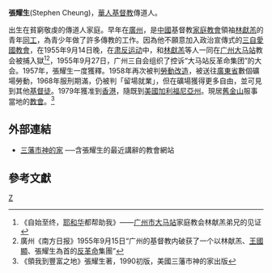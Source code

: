 '''張耀生'''{{BD|1930年||||Z張}}(Stephen Cheung)，[[華人|華人]][[基督教|基督教]]傳道人。

出生在貧窮敬虔的傳道人家庭。早年在[[廣州|廣州]]，是[[中國|中國]]基督教[[家庭教會|家庭教會]]領袖[[林獻羔|林獻羔]]的青年[[同工|同工]]，為青少年做了許多傳教的工作。因為他不願意加入政治宣傳式的[[三自愛國教會|三自愛國教會]]，在1955年9月14日晚，在[[肃反运动|肃反运动]]中，和[[林獻羔|林獻羔]]等人一同在[[广州|广州]][[大马站|大马站]]教会被捕入獄<ref>《自始至终，[[耶和华|耶和华]]都帮助我》——[[广州市|广州市]][[大马站|大马站]]家庭教会林献羔弟兄的见证</ref><ref>廣州《南方日报》1955年9月15日“广州的基督教内破获了一个以林献羔、[[王國顯|王國顯]]、張耀生為首的[[反革命|反革命]]集團”</ref>，1955年9月27日，广州三自会组织了控诉“大马站反革命集团”的大会。1957年，張耀生一度獲釋。1958年再次被判[[勞動改造|勞動改造]]，被送往[[廣東省|廣東省]]數個礦場勞動，1968年服刑期滿，仍被判「留場就業」，但在礦場獲得更多自由，並可見到其他[[基督徒|基督徒]]。1979年獲准到[[香港|香港]]，隨既到[[美國|美國]][[加利福尼亞州|加利福尼亞州]]。現居[[舊金山|舊金山]]服事當地的[[教會|教會]]。<ref>《領我到豐富之地》張耀生著，1990初版，美國三藩市神的家出版 </ref>

==外部連結==
* [https://web.archive.org/web/20081219102619/http://www.hgsf.net/sunday_message_ch.cfm 三藩市神的家] ──含張耀生的最近講辭的教會網站

==參考文獻==
<div class="references-small">
<references />
</div>

{{Reli-bio-stub}}
[[Category:中国牧师|Z]]